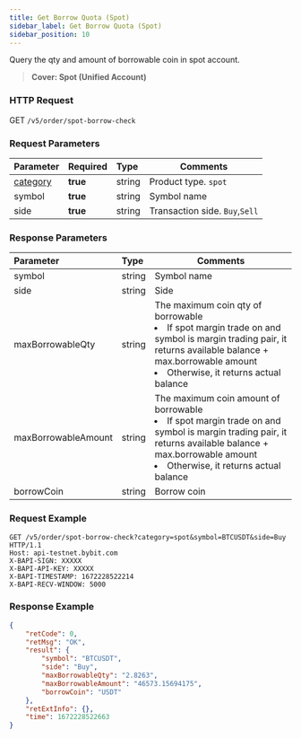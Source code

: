 ```yaml
---
title: Get Borrow Quota (Spot)
sidebar_label: Get Borrow Quota (Spot)
sidebar_position: 10
---
```


Query the qty and amount of borrowable coin in spot account.
> **Cover: Spot (Unified Account)**


### HTTP Request
GET `/v5/order/spot-borrow-check`

### Request Parameters
| Parameter | Required | Type | Comments|
|:----- |:-------|:-----|------ |
|[category](../enum#category) |**true** |string |Product type. `spot`|
|symbol |**true** |string |Symbol name|
|side |**true** |string |Transaction side. `Buy`,`Sell` |

### Response Parameters
| Parameter | Type | Comments|
|:----- |:-----|------ |
|symbol |string |Symbol name |
|side |string |Side |
|maxBorrowableQty |string |The maximum coin qty of borrowable<li>If spot margin trade on and symbol is margin trading pair, it returns available balance + max.borrowable amount</li><li>Otherwise, it returns actual balance</li>  |
|maxBorrowableAmount |string |The maximum coin amount of borrowable<li>If spot margin trade on and symbol is margin trading pair, it returns available balance + max.borrowable amount</li><li>Otherwise, it returns actual balance</li> |
|borrowCoin |string |Borrow coin |

### Request Example

```http
GET /v5/order/spot-borrow-check?category=spot&symbol=BTCUSDT&side=Buy HTTP/1.1
Host: api-testnet.bybit.com
X-BAPI-SIGN: XXXXX
X-BAPI-API-KEY: XXXXX
X-BAPI-TIMESTAMP: 1672228522214
X-BAPI-RECV-WINDOW: 5000
```

### Response Example

```json
{
    "retCode": 0,
    "retMsg": "OK",
    "result": {
        "symbol": "BTCUSDT",
        "side": "Buy",
        "maxBorrowableQty": "2.8263",
        "maxBorrowableAmount": "46573.15694175",
        "borrowCoin": "USDT"
    },
    "retExtInfo": {},
    "time": 1672228522663
}
```